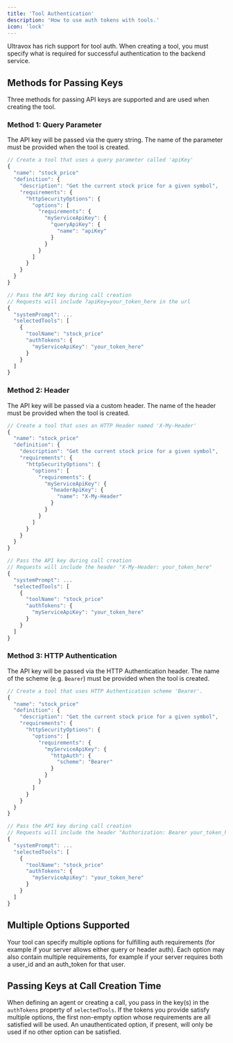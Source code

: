 ```yaml
---
title: 'Tool Authentication'
description: 'How to use auth tokens with tools.'
icon: 'lock'
---
```


Ultravox has rich support for tool auth. When creating a tool, you must specify what is required for successful authentication to the backend service.

## Methods for Passing Keys
Three methods for passing API keys are supported and are used when creating the tool.

### Method 1: Query Parameter
The API key will be passed via the query string. The name of the parameter must be provided when the tool is created.

```js Creating a tool with a query param auth key
// Create a tool that uses a query parameter called 'apiKey'
{
  "name": "stock_price"
  "definition": {
    "description": "Get the current stock price for a given symbol",
    "requirements": {
      "httpSecurityOptions": {
        "options": [
          "requirements": {
            "myServiceApiKey": {
              "queryApiKey": {
                "name": "apiKey"
              }
            }
          }
        ]
      }
    }
  }
}
```
```js Providing the auth key during call creation
// Pass the API key during call creation
// Requests will include ?apiKey=your_token_here in the url
{
  "systemPrompt": ...
  "selectedTools": [
    {
      "toolName": "stock_price"
      "authTokens": {
        "myServiceApiKey": "your_token_here"
      }
    }
  ]
}
```

### Method 2: Header
The API key will be passed via a custom header. The name of the header must be provided when the tool is created.

```js Creating a tool with a custom header auth key
// Create a tool that uses an HTTP Header named 'X-My-Header'
{
  "name": "stock_price"
  "definition": {
    "description": "Get the current stock price for a given symbol",
    "requirements": {
      "httpSecurityOptions": {
        "options": [
          "requirements": {
            "myServiceApiKey": {
              "headerApiKey": {
                "name": "X-My-Header"
              }
            }
          }
        ]
      }
    }
  }
}
```
```js Providing the auth key during call creation
// Pass the API key during call creation
// Requests will include the header "X-My-Header: your_token_here"
{
  "systemPrompt": ...
  "selectedTools": [
    {
      "toolName": "stock_price"
      "authTokens": {
        "myServiceApiKey": "your_token_here"
      }
    }
  ]
}
```

### Method 3: HTTP Authentication
The API key will be passed via the HTTP Authentication header. The name of the scheme (e.g. `Bearer`) must be provided when the tool is created.

```js Creating a tool that passes auth key via HTTP Authentication header
// Create a tool that uses HTTP Authentication scheme 'Bearer'.
{
  "name": "stock_price"
  "definition": {
    "description": "Get the current stock price for a given symbol",
    "requirements": {
      "httpSecurityOptions": {
        "options": [
          "requirements": {
            "myServiceApiKey": {
              "httpAuth": {
                "scheme": "Bearer"
              }
            }
          }
        ]
      }
    }
  }
}
```
```js Providing the auth key during call creation
// Pass the API key during call creation
// Requests will include the header "Authorization: Bearer your_token_here"
{
  "systemPrompt": ...
  "selectedTools": [
    {
      "toolName": "stock_price"
      "authTokens": {
        "myServiceApiKey": "your_token_here"
      }
    }
  ]
}
```

## Multiple Options Supported
Your tool can specify multiple options for fulfilling auth requirements (for example if your server allows either query or header auth).
Each option may also contain multiple requirements, for example if your server requires both a user_id and an auth_token for that user.

## Passing Keys at Call Creation Time
When defining an agent or creating a call, you pass in the key(s) in the `authTokens` property of `selectedTools`.
If the tokens you provide satisfy multiple options, the first non-empty option whose requirements are all satisfied
will be used. An unauthenticated option, if present, will only be used if no other option can be satisfied.